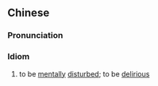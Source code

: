 ==Chinese==
{{zh-forms|type=22}}

===Pronunciation===
{{zh-pron
|m=shénzhì 不qīng
|c=san4 zi3 pat1 cing1
|cat=id
}}

===Idiom===
{{zh-idiom}}

# to be [[mentally]] [[disturbed]]; to be [[delirious]]
#: {{zh-x|媽媽{ma} 有時 '''神志.不清'''，都 記不{bu}得{de} 我 是 誰。|Mum sometimes '''gets in a confused state''' and can't remember who I am.}}